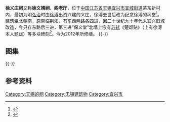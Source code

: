 {{文物保护单位
| 级别 = 省级
| 省区市 = 江苏省
| 名称 = 徐义庄祠
| 图片 = 
| 编号 = 697（第七批）
| 分类 = 古建筑
| 时代 = 明
| 所在 = [[无锡市|无锡市]][[宜兴市|宜兴市]]
| 登录 = 2011年12月
| 备注 ={{maplink|frame=yes|plain=yes|type=point|frame-lat=31.36082|frame-long=119.82019|zoom=16|coord={{coord|31.36082|119.82019}}}}
}}{{coord|31.36082|119.82019|display=title}}
'''徐义庄祠'''又称'''徐文靖祠'''、'''阁老厅'''，位于[[中国|中国]][[江苏省|江苏省]][[无锡|无锡]][[宜兴市|宜兴市]][[宜城街道|宜城街道]]茶东新村内，最初为明[[弘治|弘治]]时由[[徐溥|徐溥]]出资兴建的义庄，徐溥去世后改为纪念徐溥的祠堂<ref>{{cite web|url=http://news.idoican.com.cn/yxrb/html/2008-10/23/content_16128636.htm|title=《“忧盛危明”贤相修德》|accessdate=2013-10-27|work=|publisher=宜兴日报|deadurl=yes|archiveurl=https://web.archive.org/web/20131029202424/http://news.idoican.com.cn/yxrb/html/2008-10/23/content_16128636.htm|archivedate=2013-10-29}}</ref>。建筑坐北朝南，原南临荆溪，有东西两路各四进，因二十世纪九十年代末宜兴旧城改造，今只存东路后三进，第三进“保义堂”北墙上嵌有[[苏轼|苏轼]]《楚颂贴》（上有徐溥本人题跋）等多块碑刻<ref>{{cite web|url=http://news.idoican.com.cn/yxrb/html/2011-11/11/content_3079898.htm?div=-1|title=《书画国宝与宜兴》|accessdate=2013-10-27|work=|publisher=宜兴日报|deadurl=yes|archiveurl=https://web.archive.org/web/20131029202735/http://news.idoican.com.cn/yxrb/html/2011-11/11/content_3079898.htm?div=-1|archivedate=2013-10-29}}</ref>。今为2012年所修缮。
{{-}} 
== 图集 ==
{{multiple image
| align  = left
| image1 = Gelao Hall in Yixing 01 2013-10.JPG
| width1 = 240
| caption1 = 东侧
| image2 = Gelao Hall in Yixing 03 2013-10.JPG
| width2 = 240
| caption2 = 东门
| image3 = Gelao Hall in Yixing 05 2013-10.JPG
| width3 = 240
| caption3 = 东门正吻
| image4 = Gelao Hall in Yixing 06 2013-10.JPG
| width4 = 240
| caption4 = 厅堂正吻
}}
{{-}} 
==参考资料==
{{reflist|2}}
{{DEFAULTSORT:X}}
{{jiangsu-stub}}
{{Commons category|Gelao Hall in Yixing}}
{{无锡市境内的江苏省文物保护单位}}
[[Category:无锡的祠|Category:无锡的祠]]
[[Category:无锡建筑物|Category:无锡建筑物]]
[[Category:宜兴市|Category:宜兴市]]
